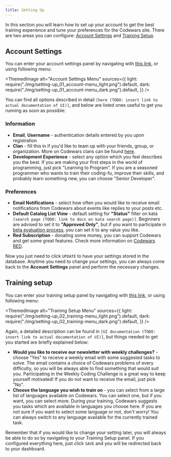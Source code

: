 ```yaml
---
title: Setting Up
---
```



In this section you will learn how to set up your account to get the best training experience and tune your preferences for the Codewars site. There are two areas you can configure: [Account Settings](#account-settings) and [Training Setup](#training-setup).

## Account Settings

You can enter your account settings panel by navigating with [this link](https://www.codewars.com/users/edit), or using following menu:

<ThemedImage
  alt="Account Settings Menu"
  sources={{
    light: require("./img/setting-up_01_account-menu_light.png").default,
    dark: require("./img/setting-up_01_account-menu_dark.png").default,
  }}
/>

You can find all options described in detail `[here (TODO: insert link to actual documentation of UI)]`, and below are listed ones useful to get you running as soon as possible:

### Information

- **Email**, **Username** - authentication details entered by you upon registration
- **Clan** - fill this in if you'd like to team up with your friends, group, or organization. More on Codewars clans can be found [here](/concepts/clans-allies-and-followers/clans/#clans).
- **Development Experience** - select any option which you feel describes you the best. If you are making your first steps in the world of programming, just pick "Learning to Program". If you are a seasoned programmer who wants to train their coding-fu, improve their skills, and probably learn something new, you can choose "Senior Developer".

### Preferences

- **Email Notifications** - select how often you would like to receive email notifications from Codewars about events like replies to your posts etc.
- **Default Catalog List View** - default setting for **"Status"** filter on kata `[search page (TODO: link to docs on kata search page)]`. Beginners are advised to set it to **"Approved Only"**, but if you want to participate in [beta evaluation process](/concepts/kata/beta-process/), you can set it to any value you like.
- **Red Subscription** - donating some money, you can support Codewars and get some great features. Check more information on [Codewars RED](https://www.codewars.com/subscription).

Now you just need to click `UPDATE` to have your settings stored in the database. Anytime you need to change your settings, you can always come back to the **Account Settings** panel and perform the necessary changes.

## Training setup

You can enter your training setup panel by navigating with [this link](https://www.codewars.com/trainer/setup), or using following menu:

<ThemedImage
  alt="Training Setup Menu"
  sources={{
    light: require("./img/setting-up_02_training-menu_light.png").default,
    dark: require("./img/setting-up_02_training-menu_dark.png").default,
  }}
/>

Again, a detailed description can be found in `[UI documentation (TODO: insert link to actual documentation of UI)]`, but things needed to get you started are briefly explained below:

- **Would you like to receive our newsletter with weekly challenges?** - choose "Yes" to receive a weekly email with some suggested tasks to solve. The email contains a choice of Codewars problems of every difficulty, so you will be always able to find something that would suit you. Participating in the Weekly Coding Challenge is a great way to keep yourself motivated! If you do not want to receive the email, just pick "No".
- **Choose the language you wish to train on** - you can select from a large list of languages available on Codewars. You can select one, but if you want, you can select more. During your training, Codewars suggests you tasks which are available in languages you choose here. If you are not sure if you want to select some language or not, don't worry! You can always switch to any language available for the currently trained task.

Remember that if you would like to change your setting later, you will always be able to do so by navigating to your Training Setup panel. If you configured everything here, just click `SAVE` and you will be redirected back to your dashboard.
